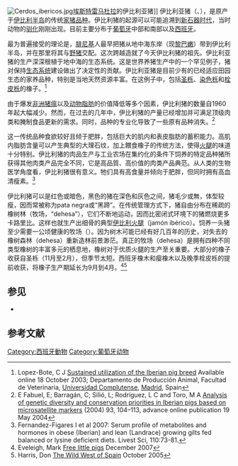 {{Infobox pig breed
| name= 伊比利猪
| image= BlackPig004.JPG
| image_alt= 伊比利黑猪
| image_caption = 在[[葡萄牙|葡萄牙]][[阿连特茹|阿连特茹]][[埃武拉|埃武拉]]附近乡下饲养的黑猪
| country= [[伊比利半岛|伊比利半岛]]
}}
[[File:Cerdos_ibericos.jpg|thumb]][[埃斯特雷马杜拉|埃斯特雷马杜拉]]的伊比利亚猪]]
伊比利亚猪（{{lang-es|Cerdo ibérico}}、{{lang-pt|Porco preto ibérico}}），是原产于[[伊比利半岛|伊比利半岛]]的传统[[家猪|家猪]][[品种|品种]]。伊比利猪的起源可以可能追溯到[[新石器时代|新石器时代]]，当时动物的[[驯化|驯化]]刚刚出现。目前主要分布于[[葡萄牙|葡萄牙]]中部和南部以及[[西班牙|西班牙]]。

最为普遍接受的理论是，[[腓尼基|腓尼基]]人最早把猪从地中海东岸（现[[黎巴嫩|黎巴嫩]]）带到伊比利半岛，并在那里将其与[[野猪|野猪]]交配。这次跨越造就了今天伊比利猪的祖先。伊比利亚猪的生产深深根植于地中海的生态系统。这是世界养猪生产中的一个罕见例子，猪对保持[[生态系统|生态系统]]建设做出了决定性的贡献。伊比利亚猪是目前少有的已经适应田园生态的家养品种，特别是当地天然资源丰富。在这例子中，包括[[冬青櫟|圣栎]]、[[葡萄牙栎|染色栎]]和[[栓皮栎|栓皮栎]]的橡子。<ref>Lopez-Bote, C J [http://dx.doi.org/10.1016/S0309-1740(98)90036-5 Sustained utilization of the Iberian pig breed] Available online 18 October 2003; Departamento de Producción Animal, Facultad de Veterinaria, [[Universidad_Complutense|Universidad Complutense]], [[Madrid|Madrid]], Spain</ref>

由于爆发[[非洲猪瘟|非洲猪瘟]]以及[[动物脂肪|动物脂肪]]的价值降低等多个因素，伊比利猪的数量自1960年起大幅减少。然而，在过去的几年中，伊比利猪的产量已经增加并可满足顶级肉类和腌制食品更新的需求。同时，品种的专业化导致了一些原有品种消失。<ref>E Fabuel, E; Barragán, C; Silió, L; Rodríguez, L C and Toro, M A [http://www.nature.com/hdy/journal/v93/n1/full/6800488a.html Analysis of genetic diversity and conservation priorities in Iberian pigs based on microsatellite markers] {{Wayback|url=http://www.nature.com/hdy/journal/v93/n1/full/6800488a.html |date=20161220030416 }} {{link-en|遗传 (杂志)|Heredity (journal)|Heredity}} (2004) 93, 104–113, advance online publication 19 May 2004</ref>

这一传统品种食欲较好且倾于肥胖，包括巨大的肌内和表皮脂肪的蓄积能力。高肌内脂肪含量可以产生典型的大理石纹，加上餵食橡子的传统方法，使得[[火腿|火腿]]的味道十分特别。伊比利猪的肉品生产与工业农场在集约化的条件下饲养的特定品种猪所获得其他肉类产品完全不同，它是高品質、高价值的肉类产品典范。从人类的生物医学角度看，伊比利猪很有意义。牠们具有高食量并倾向于肥胖，但同时拥有高血清瘦素。<ref>Fernandez-Figares I et al 2007:  Serum profile of metabolites and hormones in obese (Iberian) and lean (Landrace) growing gilts fed balanced or lysine deficient diets. Livest Sci, 110:73-81.</ref>

伊比利猪可以是红色或暗色，黑色的猪在深色和灰色之间，猪毛少或無，体型较瘦，因而常被称为pata negra或“黑蹄”。在传统管理方式下，猪自由分布在稀疏的橡树林（牧场，“dehesa”），它们不断地运动，因而比密闭式环境下的猪燃烧更多卡路里比。这样也就生产出细骨的典型[[伊比利火腿|伊比利火腿]]（jamón ibérico）。饲养一头猪至少需要一公顷健康的牧场（{{link-en|dehesa|Dehesa (pastoral management)}}）。因为树木可能已经有好几百年的历史，对失去的橡树森林（dehesa）重新造林前景渺茫。真正的牧场（dehesa）是拥有四种不同类型橡树的丰富多元的栖息地，橡树对于优质火腿的生产至关重要。大部分的橡子收获自圣栎（11月至2月），但季节太短。西班牙橡木和瘿橡木以及晚季栓皮栎的提前收获，将橡子生产期延长为9月到4月。<ref>Eveleigh, Mark [http://www.geographical.co.uk/Features/Iberian_pigs_Dec_07.html Free little pigs] {{Wayback|url=http://www.geographical.co.uk/Features/Iberian_pigs_Dec_07.html |date=20080521040421 }} December 2007</ref><ref>Harris, Don [http://www.tienda.com/reference/updates.html?update=7079 The Wild West of Spain] {{Wayback|url=http://www.tienda.com/reference/updates.html?update=7079 |date=20080322214905 }} October 2005</ref>

==参见==
*{{link-en|Presunto|Presunto}}

==参考文献==
{{reflist}}

{{DEFAULTSORT:Black Iberian Pig}}
[[Category:西班牙動物|Category:西班牙動物]]
[[Category:葡萄牙动物|Category:葡萄牙动物]]